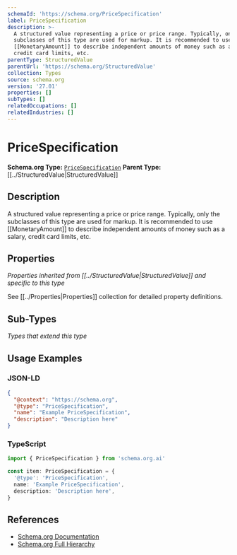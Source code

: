 ```yaml
---
schemaId: 'https://schema.org/PriceSpecification'
label: PriceSpecification
description: >-
  A structured value representing a price or price range. Typically, only the
  subclasses of this type are used for markup. It is recommended to use
  [[MonetaryAmount]] to describe independent amounts of money such as a salary,
  credit card limits, etc.
parentType: StructuredValue
parentUrl: 'https://schema.org/StructuredValue'
collection: Types
source: schema.org
version: '27.01'
properties: []
subTypes: []
relatedOccupations: []
relatedIndustries: []
---
```

# PriceSpecification

**Schema.org Type:** [`PriceSpecification`](https://schema.org/PriceSpecification)
**Parent Type:** [[../StructuredValue|StructuredValue]]

## Description

A structured value representing a price or price range. Typically, only the subclasses of this type are used for markup. It is recommended to use [[MonetaryAmount]] to describe independent amounts of money such as a salary, credit card limits, etc.

## Properties

*Properties inherited from [[../StructuredValue|StructuredValue]] and specific to this type*

See [[../Properties|Properties]] collection for detailed property definitions.

## Sub-Types

*Types that extend this type*

## Usage Examples

### JSON-LD

```json
{
  "@context": "https://schema.org",
  "@type": "PriceSpecification",
  "name": "Example PriceSpecification",
  "description": "Description here"
}
```

### TypeScript

```typescript
import { PriceSpecification } from 'schema.org.ai'

const item: PriceSpecification = {
  '@type': 'PriceSpecification',
  name: 'Example PriceSpecification',
  description: 'Description here',
}
```

## References

- [Schema.org Documentation](https://schema.org/PriceSpecification)
- [Schema.org Full Hierarchy](https://schema.org/docs/full.html)
